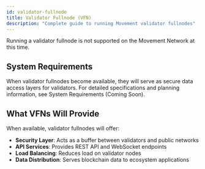 ```yaml
---
id: validator-fullnode
title: Validator Fullnode (VFN)
description: "Complete guide to running Movement validator fullnodes"
---
```


Running a validator fullnode is not supported on the Movement Network at this time.

## System Requirements

When validator fullnodes become available, they will serve as secure data access layers for validators. For detailed specifications and planning information, see System Requirements (Coming Soon).

## What VFNs Will Provide

When available, validator fullnodes will offer:
- **Security Layer**: Acts as a buffer between validators and public networks
- **API Services**: Provides REST API and WebSocket endpoints
- **Load Balancing**: Reduces load on validator nodes
- **Data Distribution**: Serves blockchain data to ecosystem applications
